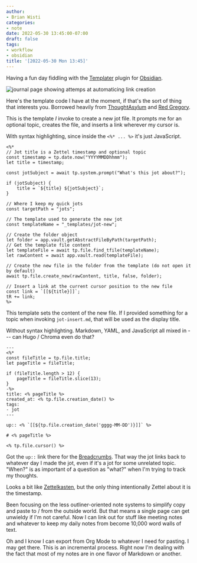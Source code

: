 ```yaml
---
author:
- Brian Wisti
categories:
- note
date: 2022-05-30 13:45:00-07:00
draft: false
tags:
- workflow
- obsidian
title: '[2022-05-30 Mon 13:45]'
---
```


Having a fun day fiddling with the [Templater][templater] plugin for
[Obsidian][obsidian].

[obsidian]: https://obsidian.md
[templater]: https://silentvoid13.github.io/Templater/

<!--more-->


![journal page showing attemps at automaticing link creation](/img/2022/2022-05-30-obsidian.png)

Here's the template code I have at the moment, if that's the sort of thing that
interests you. Borrowed heavily from [ThoughtAsylum][thought-asylum] and [Red
Gregory][red-gregory].

[thought-asylum]: https://www.thoughtasylum.com/2022/03/29/auto-link-and-generate-page-in-obsidian/
[red-gregory]: https://www.redgregory.com/obsidian-content/2021/11/17/15-templater-commands-for-obsidian

This is the template *I* invoke  to create a new jot file. It prompts me for an
optional topic, creates the file, and inserts a link wherever my cursor is.

With syntax highlighting, since inside the `<%* ... %>` it's just JavaScript.

```js{title="jot-insert.md"}
<%*
// Jot title is a Zettel timestamp and optional topic
const timestamp = tp.date.now("YYYYMMDDhhmm");
let title = timestamp;

const jotSubject = await tp.system.prompt("What's this jot about?");

if (jotSubject) {
	title = `${title} ${jotSubject}`;
}

// Where I keep my quick jots
const targetPath = "jots";

// The template used to generate the new jot
const templateName = "_templates/jot-new";

// Create the folder object
let folder = app.vault.getAbstractFileByPath(targetPath);
// Get the template file content
let templateFile = await tp.file.find_tfile(templateName);
let rawContent = await app.vault.read(templateFile);

// Create the new file in the folder from the template (do not open it by default)
await tp.file.create_new(rawContent, title, false, folder);

// Insert a link at the current cursor position to the new file
const link = `[[${title}]]`;
tR += link;
%>
```

This template sets the content of the new file. If I provided something for a
topic when invoking `jot-insert.md`, that will be used as the display title.

Without syntax highlighting. Markdown, YAML, and JavaScript all mixed in
--- can Hugo / Chroma even do that?

```text{title="jot-new.md"}
---
<%*
const fileTitle = tp.file.title;
let pageTitle = fileTitle;

if (fileTitle.length > 12) {
	pageTitle = fileTitle.slice(13);
}
-%>
title: <% pageTitle %>
created_at: <% tp.file.creation_date() %>
tags:
- jot
---

up:: <% `[[${tp.file.creation_date('gggg-MM-DD')}]]` %>

# <% pageTitle %>

<% tp.file.cursor() %>
```

Got the `up::` link there for the [Breadcrumbs][breadcrumbs]. That way the jot
links back to whatever day I made the jot, even if it's a jot for some
unrelated topic. "When?" is as important of a question as "what?" when I'm
trying to track my thoughts.

[breadcrumbs]: https://skepticmystic.github.io/breadcrumbs/

Looks a bit like [Zettelkasten][zettel], but the only thing intentionally
Zettel about it is the timestamp.

Been focusing on the less outliner-oriented note systems to simplify copy and
paste to / from the outside world. But that means a single page can get
unwieldy if I'm not careful. Now I can link out for stuff like meeting notes
and whatever to keep my daily notes from become 10,000 word walls of text.

[zettel]: https://zettelkasten.de

Oh and I know I can export from Org Mode to whatever I need for pasting. I may
get there. This is an incremental process. Right now I'm dealing with the fact
that most of my notes are in one flavor of Markdown or another.
